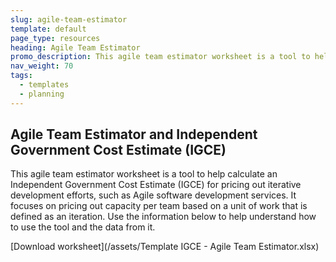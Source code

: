 ```yaml
---
slug: agile-team-estimator
template: default
page_type: resources
heading: Agile Team Estimator
promo_description: This agile team estimator worksheet is a tool to help calculate an Independent Government Cost Estimate (IGCE) 
nav_weight: 70
tags:
  - templates
  - planning
---
```

## Agile Team Estimator and Independent Government Cost Estimate (IGCE)

This agile team estimator worksheet is a tool to help calculate an Independent Government Cost Estimate (IGCE) for pricing out iterative development efforts, such as Agile software development services. It focuses on pricing out capacity per team based on a unit of work that is defined as an iteration. Use the information below to help understand how to use the tool and the data from it.

[Download worksheet](/assets/Template IGCE - Agile Team Estimator.xlsx)
